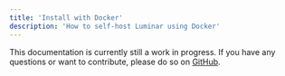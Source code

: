 ```yaml
---
title: 'Install with Docker'
description: 'How to self-host Luminar using Docker'
---
```


This documentation is currently still a work in progress. If you have any questions or want to contribute, please do so on [GitHub](https://luminar.so/github).